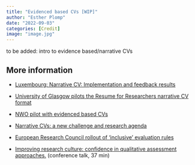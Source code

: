 ```yaml
---
title: "Evidenced based CVs [WIP]"
author: "Esther Plomp"
date: "2022-09-03"
categories: [Credit]
image: "image.jpg"
---
```


to be added: intro to evidence based/narrative CVs

## **More information**

-   [Luxembourg: Narrative CV: Implementation and feedback results](https://www.fnr.lu/narrative-cv-implementation-and-feedback-results/)

-   [University of Glasgow pilots the Resume for Researchers narrative CV format](https://www.ukrn.org/2021/08/18/university-of-glasgow-pilots-the-resume-for-researchers-narrative-cv-format/)

-   [NWO pilot with evidenced based CVs](https://doi.org/10.5281/zenodo.7464045)

-   [Narrative CVs: a new challenge and research agenda](https://www.leidenmadtrics.nl/articles/narrative-cvs-a-new-challenge-and-research-agenda)

-   [European Research Council rollout of 'inclusive' evaluation rules](https://sciencebusiness.net/news/research-lobbies-cheer-european-research-council-rollout-inclusive-evaluation-rules)

-   [Improving research culture: confidence in qualitative assessment approaches.](https://www.youtube.com/watch?v=uN0F9gkwBIQ) (conference talk, 37 min)
